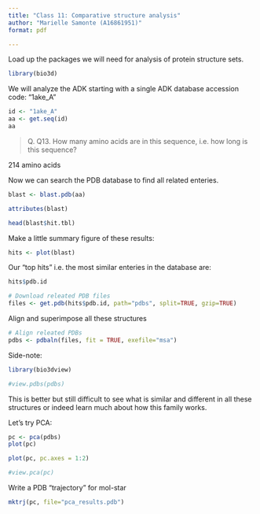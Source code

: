 ```yaml
---
title: "Class 11: Comparative structure analysis"
author: "Marielle Samonte (A16861951)"
format: pdf

---
```


Load up the packages we will need for analysis of protein structure sets.
```r
library(bio3d)
```

We will analyze the ADK starting with a single ADK database accession code: "1ake_A"

```r
id <- "1ake_A"
aa <- get.seq(id)
aa
```

> Q. Q13. How many amino acids are in this sequence, i.e. how long is this sequence?

214 amino acids

Now we can search the PDB database to find all related enteries. 
```r
blast <- blast.pdb(aa)
```

```r
attributes(blast)
```
```r
head(blast$hit.tbl)
```

Make a little summary figure of these results: 
```r
hits <- plot(blast)
```

Our "top hits" i.e. the most similar enteries in the database are:
```r
hits$pdb.id
```

```r
# Download releated PDB files
files <- get.pdb(hits$pdb.id, path="pdbs", split=TRUE, gzip=TRUE)
```

Align and superimpose all these structures
```r
# Align releated PDBs
pdbs <- pdbaln(files, fit = TRUE, exefile="msa")
```

Side-note: 
```r
library(bio3dview)

#view.pdbs(pdbs)
```

This is better but still difficult to see what is similar and different in all these structures or indeed learn much about how this family works.

Let's try PCA:
```r
pc <- pca(pdbs)
plot(pc)
```

```r
plot(pc, pc.axes = 1:2)
```

```r
#view.pca(pc)
```

Write a PDB "trajectory" for mol-star
```r
mktrj(pc, file="pca_results.pdb")
```


